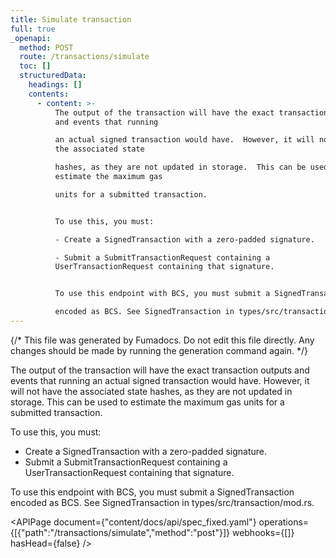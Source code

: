 ```yaml
---
title: Simulate transaction
full: true
_openapi:
  method: POST
  route: /transactions/simulate
  toc: []
  structuredData:
    headings: []
    contents:
      - content: >-
          The output of the transaction will have the exact transaction outputs
          and events that running

          an actual signed transaction would have.  However, it will not have
          the associated state

          hashes, as they are not updated in storage.  This can be used to
          estimate the maximum gas

          units for a submitted transaction.


          To use this, you must:

          - Create a SignedTransaction with a zero-padded signature.

          - Submit a SubmitTransactionRequest containing a
          UserTransactionRequest containing that signature.


          To use this endpoint with BCS, you must submit a SignedTransaction

          encoded as BCS. See SignedTransaction in types/src/transaction/mod.rs.
---
```


{/* This file was generated by Fumadocs. Do not edit this file directly. Any changes should be made by running the generation command again. */}

The output of the transaction will have the exact transaction outputs and events that running
an actual signed transaction would have.  However, it will not have the associated state
hashes, as they are not updated in storage.  This can be used to estimate the maximum gas
units for a submitted transaction.

To use this, you must:
- Create a SignedTransaction with a zero-padded signature.
- Submit a SubmitTransactionRequest containing a UserTransactionRequest containing that signature.

To use this endpoint with BCS, you must submit a SignedTransaction
encoded as BCS. See SignedTransaction in types/src/transaction/mod.rs.

<APIPage document={"content/docs/api/spec_fixed.yaml"} operations={[{"path":"/transactions/simulate","method":"post"}]} webhooks={[]} hasHead={false} />